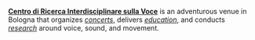  
[**Centro di Ricerca Interdisciplinare sulla Voce**](/about) is an adventurous venue in Bologna that organizes [*concerts*](/concerts), delivers [*education*](/education), and conducts [*research*](/research) around voice, sound, and movement. 

